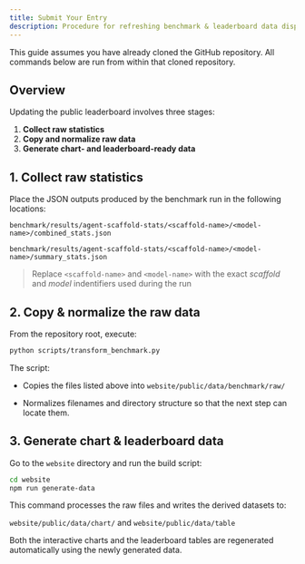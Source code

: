 ```yaml
---
title: Submit Your Entry
description: Procedure for refreshing benchmark & leaderboard data displayed on the site
---
```



<Note className="mb-12">
  This guide assumes you have already cloned the GitHub repository. All commands
  below are run from within that cloned repository.
</Note>

## Overview

Updating the public leaderboard involves three stages:

1. **Collect raw statistics**
2. **Copy and normalize raw data**
3. **Generate chart- and leaderboard-ready data**

## 1. Collect raw statistics

Place the JSON outputs produced by the benchmark run in the following locations:

```
benchmark/results/agent-scaffold-stats/<scaffold-name>/<model-name>/combined_stats.json
```

```
benchmark/results/agent-scaffold-stats/<scaffold-name>/<model-name>/summary_stats.json
```

> Replace `<scaffold-name>` and `<model-name>` with the exact _scaffold_ and _model_ indentifiers used during the run

## 2. Copy & normalize the raw data

From the repository root, execute:

```bash
python scripts/transform_benchmark.py
```

The script:

- Copies the files listed above into `website/public/data/benchmark/raw/`

- Normalizes filenames and directory structure so that the next step can locate them.

## 3. Generate chart & leaderboard data

Go to the `website` directory and run the build script:

```bash
cd website
npm run generate-data
```

This command processes the raw files and writes the derived datasets to:

`website/public/data/chart/` and `website/public/data/table`

Both the interactive charts and the leaderboard tables are regenerated automatically using the newly generated data.
